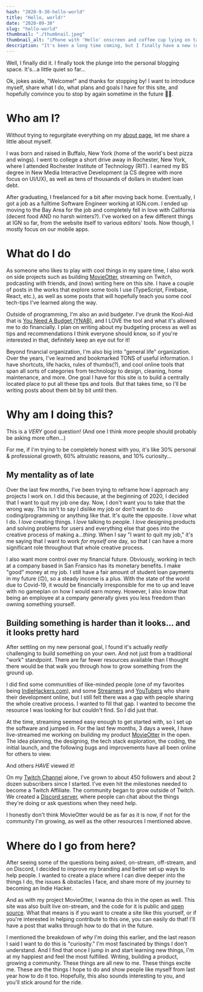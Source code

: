 ```yaml
---
hash: "2020-9-30-hello-world"
title: "Hello, world!"
date: "2020-09-30"
slug: "hello-world"
thumbnail: "./thumbnail.jpeg"
thumbnail_alt: "iPhone with 'Hello' onscreen and coffee cup lying on table"
description: "It's been a long time coming, but I finally have a new (digital) home."
---
```


Well, I finally did it. I finally took the plunge into the personal blogging space. It's...a little quiet so far...

Ok, jokes aside, "Welcome!" and thanks for stopping by! I want to introduce myself, share what I do, what plans and goals I have for this site, and hopefully convince you to stop by again sometime in the future 🤙🏾.

# Who am I?

Without trying to regurgitate everything on my [about page](/about), let me share a little about myself.

I was born and raised in Buffalo, New York (home of the world's best pizza and wings). I went to college a short drive away in Rochester, New York, where I attended Rochester Institute of Technology (RIT). I earned my BS degree in New Media Interactive Development (a CS degree with more focus on UI/UX), as well as tens of thousands of dollars in student loan debt.

After graduating, I freelanced for a bit after moving back home. Eventually, I got a job as a fulltime Software Engineer working at IGN.com. I ended up moving to the Bay Area for the job and completely fell in love with California (decent food AND no harsh winters?). I've worked on a few different things at IGN so far, from the website itself to various editors' tools. Now though, I mostly focus on our mobile apps.

# What do I do

As someone who likes to play with cool things in my spare time, I also work on side projects such as building [MovieOtter](https://www.movieotter.com), streaming on Twitch, podcasting with friends, and (now) writing here on this site. I have a couple of posts in the works that explore some tools I use (TypeScript, Firebase, React, etc.), as well as some posts that will hopefully teach you some cool tech-tips I've learned along the way.

Outside of programming, I'm also an avid budgeter. I've drunk the Kool-Aid that is [You Need A Budget (YNAB)](https://www.youneedabudget.com), and I LOVE the tool and what it's allowed me to do financially. I plan on writing about my budgeting process as well as tips and recommendations I think everyone should know, so if you're interested in that, definitely keep an eye out for it!

Beyond financial organization, I'm also big into "general life" organization. Over the years, I've learned and bookmarked TONS of useful information. I have shortcuts, life hacks, rules of thumbs(?), and cool online tools that span all sorts of categories from technology to design, cleaning, home maintenance, and more. One goal I have for this site is to build a centrally located place to put all these tips and tools. But that takes time, so I'll be writing posts about them bit by bit until then.

# Why am I doing this?

This is a _VERY_ good question! (And one I think more people should probably be asking more often...)

For me, if I'm trying to be completely honest with you, it's like 30% personal & professional growth, 60% altruistic reasons, and 10% curiosity...

## My mentality as of late

Over the last few months, I've been trying to reframe how I approach any projects I work on. I did this because, at the beginning of 2020, I decided that I want to quit my job one day. Now, I don't want you to take that the wrong way. This isn't to say I dislike my job or don't want to do coding/programming or anything like that. It's quite the opposite. I _love_ what I do. I _love_ creating things. I _love_ talking to people. I _love_ designing products and solving problems for users and everything else that goes into the creative process of making a..._thing_. When I say "I want to quit my job," it's me saying that I want to work _for myself_ one day, so that I can have a more significant role throughout that whole creative process.

I also want more control over my financial future. Obviously, working in tech at a company based in San Fransico has its monetary benefits. I make "good" money at my job. I still have a fair amount of student loan payments in my future (🙃), so a steady income is a plus. With the state of the world due to Covid-19, it would be financially irresponsible for me to up and leave with no gameplan on how I would earn money. However, I also know that being an employee at a company generally gives you less freedom than owning something yourself.

## Building something is harder than it looks... and it looks pretty hard

After settling on my new personal goal, I found it's actually _really_ challenging to build something on your own. And not just from a traditional "work" standpoint. There are far fewer resources available than I thought there would be that walk you through how to grow something from the ground up.

I did find some communities of like-minded people (one of my favorites being [IndieHackers.com](https://www.indiehackers.com)), and some [Streamers](https://www.twitch.tv/directory/game/Science%20%26%20Technology) and [YouTubers](https://www.youtube.com/playlist?list=PL_D-RntzgLvbbB7Uub06wW44znOoWJro4) who share their development online, but I still felt there was a gap with people sharing the whole creative process. I wanted to fill that gap. I wanted to become the resource I was looking for but couldn't find. So I did just that.

At the time, streaming seemed easy enough to get started with, so I set up the software and jumped in. For the last few months, 3 days a week, I have live-streamed me working on building my product [MovieOtter](https://www.movieotter.com) in the open. The idea planning, the designing, the tech stack exploration, the coding, the initial launch, and the following bugs and improvements have all been online for others to view.

And others _HAVE_ viewed it!

On my [Twitch Channel](https://www.twitch.tv/isaiahbydayah) alone, I've grown to about 450 followers and about 2 dozen subscribers since I started. I've even hit the milestones needed to become a Twitch Affiliate. The community began to grow outside of Twitch. We created a [Discord server](https://discord.gg/DMvuyZf), where people can chat about the things they're doing or ask questions when they need help.

I honestly don't think MovieOtter would be as far as it is now, if not for the community I'm growing, as well as the other resources I mentioned above.

# Where do I go from here?

After seeing some of the questions being asked, on-stream, off-stream, and on Discord, I decided to improve my branding and better set up ways to help people. I wanted to create a place where I can dive deeper into the things I do, the issues & obstacles I face, and share more of my journey to becoming an Indie Hacker.

And as with my project MovieOtter, I wanna do this in the open as well. This site was also built live on-stream, and the code for it is public and [open source](https://github.com/isaiahbydayah/personal-site). What that means is if you want to create a site like this yourself, or if you're interested in helping contribute to this one, you can easily do that! I'll have a post that walks through how to do that in the future.

I mentioned the breakdown of _why_ I'm doing this earlier, and the last reason I said I want to do this is "curiosity." I'm most fascinated by things I don't understand. And I find that once I jump in and start learning new things, I'm at my happiest and feel the most fulfilled. Writing, building a product, growing a community. These things are all new to me. These things excite me. These are the things I hope to do and show people like myself from last year how to do it too. Hopefully, this also sounds interesting to you, and you'll stick around for the ride.
